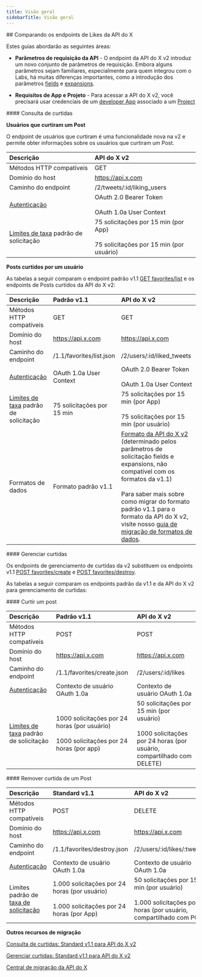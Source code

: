 ```yaml
---
title: Visão geral
sidebarTitle: Visão geral
---
```


<div id="comparing-x-apis-likes-endpoints">
  ## Comparando os endpoints de Likes da API do X
</div>

Estes guias abordarão as seguintes áreas:

- **Parâmetros de requisição da API** - O endpoint da API do X v2 introduz um novo conjunto de parâmetros de requisição. Embora alguns parâmetros sejam familiares, especialmente para quem integrou com o Labs, há muitas diferenças importantes, como a introdução dos parâmetros [fields](/pt-BR/x-api/fundamentals/fields) e [expansions](/pt-BR/x-api/fundamentals/expansions).

- **Requisitos de App e Projeto** - Para acessar a API do X v2, você precisará usar credenciais de um [developer App](/pt-BR/resources/fundamentals/developer-apps) associado a um [Project](/pt-BR/resources/fundamentals/projects)

<div id="likes-lookup">
  #### Consulta de curtidas
</div>

**Usuários que curtiram um Post**

O endpoint de usuários que curtiram é uma funcionalidade nova na v2 e permite obter informações sobre os usuários que curtiram um Post.

| Descrição | API do X v2 |
| :--- | :--- |
| Métodos HTTP compatíveis | GET |
| Domínio do host | https://api.x.com |
| Caminho do endpoint | /2/tweets/:id/liking\_users |
| [Autenticação](/pt-BR/resources/fundamentals/authentication) | OAuth 2.0 Bearer Token<br /><br />OAuth 1.0a User Context |
| [Limites de taxa](/pt-BR/resources/fundamentals/rate-limits) padrão de solicitação | 75 solicitações por 15 min (por App)<br /><br />75 solicitações por 15 min (por usuário) |

**Posts curtidos por um usuário**

As tabelas a seguir comparam o endpoint padrão v1.1 [GET favorites/list](https://developer.x.com/en/docs/twitter-api/v1/tweets/post-and-engage/api-reference/get-favorites-list) e os endpoints de Posts curtidos da API do X v2:

| Descrição | Padrão v1.1 | API do X v2 |
| :--- | :--- | :--- |
| Métodos HTTP compatíveis | GET | GET |
| Domínio do host | https://api.x.com | https://api.x.com |
| Caminho do endpoint | /1.1/favorites/list.json | /2/users/:id/liked\_tweets |
| [Autenticação](/pt-BR/resources/fundamentals/authentication) | OAuth 1.0a User Context | OAuth 2.0 Bearer Token<br /><br />OAuth 1.0a User Context |
| [Limites de taxa](/pt-BR/resources/fundamentals/rate-limits) padrão de solicitação | 75 solicitações por 15 min | 75 solicitações por 15 min (por App)<br /><br />75 solicitações por 15 min (por usuário) |
| Formatos de dados | Formato padrão v1.1 | [Formato da API do X v2](/pt-BR/x-api/fundamentals/data-dictionary) (determinado pelos parâmetros de solicitação fields e expansions, não compatível com os formatos da v1.1)<br /><br />Para saber mais sobre como migrar do formato padrão v1.1 para o formato da API do X v2, visite nosso [guia de migração de formatos de dados](/pt-BR/x-api/migrate/data-format-migration). |

<div id="manage-likes">
  #### Gerenciar curtidas
</div>

Os endpoints de gerenciamento de curtidas da v2 substituem os endpoints v1.1 [POST favorites/create](https://developer.x.com/en/docs/twitter-api/v1/tweets/post-and-engage/api-reference/post-favorites-create) e [POST favorites/destroy](https://developer.x.com/en/docs/twitter-api/v1/tweets/post-and-engage/api-reference/post-favorites-destroy).

As tabelas a seguir comparam os endpoints padrão da v1.1 e da API do X v2 para gerenciamento de curtidas:

<div id="like-a-post">
  #### Curtir um post
</div>

| Descrição | Padrão v1.1 | API do X v2 |
| :--- | :--- | :--- |
| Métodos HTTP compatíveis | POST | POST |
| Domínio do host | https://api.x.com | https://api.x.com |
| Caminho do endpoint | /1.1/favorites/create.json | /2/users/:id/likes |
| [Autenticação](/pt-BR/resources/fundamentals/authentication) | Contexto de usuário OAuth 1.0a | Contexto de usuário OAuth 1.0a |
| [Limites de taxa](/pt-BR/resources/fundamentals/rate-limits) padrão de solicitação | 1000 solicitações por 24 horas (por usuário)<br /><br />1000 solicitações por 24 horas (por app) | 50 solicitações por 15 min (por usuário)<br /><br />1000 solicitações por 24 horas (por usuário, compartilhado com DELETE) |

<div id="unlike-a-post">
  #### Remover curtida de um Post
</div>

| Descrição | Standard v1.1 | API do X v2 |
| :--- | :--- | :--- |
| Métodos HTTP compatíveis | POST | DELETE |
| Domínio do host | https://api.x.com | https://api.x.com |
| Caminho do endpoint | /1.1/favorites/destroy.json | /2/users/:id/likes/:tweet\_id |
| [Autenticação](/pt-BR/resources/fundamentals/authentication) | Contexto de usuário OAuth 1.0a | Contexto de usuário OAuth 1.0a |
| Limites padrão de [taxa de solicitação](/pt-BR/resources/fundamentals/rate-limits) | 1.000 solicitações por 24 horas (por usuário)<br /><br />1.000 solicitações por 24 horas (por App) | 50 solicitações por 15 min (por usuário)<br /><br />1.000 solicitações por 24 horas (por usuário, compartilhado com POST) |

**Outros recursos de migração**

[Consulta de curtidas: Standard v1.1 para API do X v2](/pt-BR/x-api/posts/likes/migrate/likes-lookup-standard-to-twitter-api-v2)

[Gerenciar curtidas: Standard v1.1 para API do X v2](/pt-BR/x-api/posts/likes#manage-likes-standard-v1-1-compared-to-x-api-v2)

[Central de migração da API do X](/pt-BR/x-api/migrate/overview)